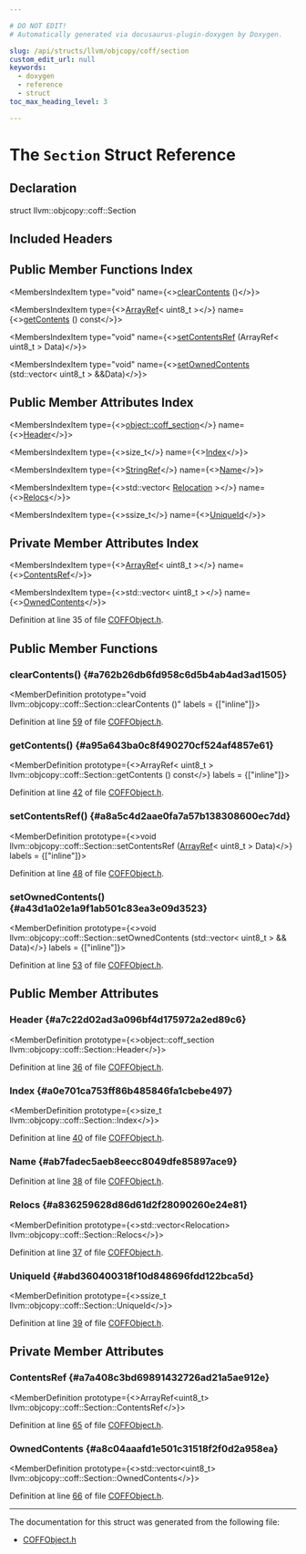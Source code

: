 ```yaml
---

# DO NOT EDIT!
# Automatically generated via docusaurus-plugin-doxygen by Doxygen.

slug: /api/structs/llvm/objcopy/coff/section
custom_edit_url: null
keywords:
  - doxygen
  - reference
  - struct
toc_max_heading_level: 3

---
```





# The `Section` Struct Reference

<DoxygenPage pluginConfig={pluginConfig}>



## Declaration

<CodeBlock>struct llvm::objcopy::coff::Section</CodeBlock>

## Included Headers

<IncludesList>
<IncludesListItem
  filePath="ObjCopy/COFF/COFFObject.h"
  permalink="/docs/api/files/lib/lib/objcopy/lib/objcopy/coff/coffobject-h"
  isLocal="true" />
</IncludesList>

## Public Member Functions Index

<MembersIndex>

<MembersIndexItem
  type="void"
  name={<><a href="#a762b26db6fd958c6d5b4ab4ad3ad1505">clearContents</a> ()</>}>
</MembersIndexItem>

<MembersIndexItem
  type={<><a href="/docs/api/classes/llvm/arrayref">ArrayRef</a>&lt; uint8&#95;t &gt;</>}
  name={<><a href="#a95a643ba0c8f490270cf524af4857e61">getContents</a> () const</>}>
</MembersIndexItem>

<MembersIndexItem
  type="void"
  name={<><a href="#a8a5c4d2aae0fa7a57b138308600ec7dd">setContentsRef</a> (ArrayRef&lt; uint8&#95;t &gt; Data)</>}>
</MembersIndexItem>

<MembersIndexItem
  type="void"
  name={<><a href="#a43d1a02e1a9f1ab501c83ea3e09d3523">setOwnedContents</a> (std::vector&lt; uint8&#95;t &gt; &amp;&amp;Data)</>}>
</MembersIndexItem>

</MembersIndex>

## Public Member Attributes Index

<MembersIndex>

<MembersIndexItem
  type={<><a href="/docs/api/structs/llvm/object/coff-section">object::coff&#95;section</a></>}
  name={<><a href="#a7c22d02ad3a096bf4d175972a2ed89c6">Header</a></>}>
</MembersIndexItem>

<MembersIndexItem
  type={<>size&#95;t</>}
  name={<><a href="#a0e701ca753ff86b485846fa1cbebe497">Index</a></>}>
</MembersIndexItem>

<MembersIndexItem
  type={<><a href="/docs/api/classes/llvm/stringref">StringRef</a></>}
  name={<><a href="#ab7fadec5aeb8eecc8049dfe85897ace9">Name</a></>}>
</MembersIndexItem>

<MembersIndexItem
  type={<>std::vector&lt; <a href="/docs/api/structs/llvm/objcopy/coff/relocation">Relocation</a> &gt;</>}
  name={<><a href="#a836259628d86d61d2f28090260e24e81">Relocs</a></>}>
</MembersIndexItem>

<MembersIndexItem
  type={<>ssize&#95;t</>}
  name={<><a href="#abd360400318f10d848696fdd122bca5d">UniqueId</a></>}>
</MembersIndexItem>

</MembersIndex>

## Private Member Attributes Index

<MembersIndex>

<MembersIndexItem
  type={<><a href="/docs/api/classes/llvm/arrayref">ArrayRef</a>&lt; uint8&#95;t &gt;</>}
  name={<><a href="#a7a408c3bd69891432726ad21a5ae912e">ContentsRef</a></>}>
</MembersIndexItem>

<MembersIndexItem
  type={<>std::vector&lt; uint8&#95;t &gt;</>}
  name={<><a href="#a8c04aaafd1e501c31518f2f0d2a958ea">OwnedContents</a></>}>
</MembersIndexItem>

</MembersIndex>


Definition at line 35 of file <a href="/docs/api/files/lib/lib/objcopy/lib/objcopy/coff/coffobject-h">COFFObject.h</a>.

<SectionDefinition>

## Public Member Functions

### clearContents() {#a762b26db6fd958c6d5b4ab4ad3ad1505}

<MemberDefinition
  prototype="void llvm::objcopy::coff::Section::clearContents ()"
  labels = {["inline"]}>

Definition at line <a href="/docs/api/files/lib/lib/objcopy/lib/objcopy/coff/coffobject-h/#l00059">59</a> of file <a href="/docs/api/files/lib/lib/objcopy/lib/objcopy/coff/coffobject-h">COFFObject.h</a>.
</MemberDefinition>

### getContents() {#a95a643ba0c8f490270cf524af4857e61}

<MemberDefinition
  prototype={<>ArrayRef&lt; uint8&#95;t &gt; llvm::objcopy::coff::Section::getContents () const</>}
  labels = {["inline"]}>

Definition at line <a href="/docs/api/files/lib/lib/objcopy/lib/objcopy/coff/coffobject-h/#l00042">42</a> of file <a href="/docs/api/files/lib/lib/objcopy/lib/objcopy/coff/coffobject-h">COFFObject.h</a>.
</MemberDefinition>

### setContentsRef() {#a8a5c4d2aae0fa7a57b138308600ec7dd}

<MemberDefinition
  prototype={<>void llvm::objcopy::coff::Section::setContentsRef (<a href="/docs/api/classes/llvm/arrayref">ArrayRef</a>&lt; uint8&#95;t &gt; Data)</>}
  labels = {["inline"]}>

Definition at line <a href="/docs/api/files/lib/lib/objcopy/lib/objcopy/coff/coffobject-h/#l00048">48</a> of file <a href="/docs/api/files/lib/lib/objcopy/lib/objcopy/coff/coffobject-h">COFFObject.h</a>.
</MemberDefinition>

### setOwnedContents() {#a43d1a02e1a9f1ab501c83ea3e09d3523}

<MemberDefinition
  prototype={<>void llvm::objcopy::coff::Section::setOwnedContents (std::vector&lt; uint8&#95;t &gt; &amp;&amp; Data)</>}
  labels = {["inline"]}>

Definition at line <a href="/docs/api/files/lib/lib/objcopy/lib/objcopy/coff/coffobject-h/#l00053">53</a> of file <a href="/docs/api/files/lib/lib/objcopy/lib/objcopy/coff/coffobject-h">COFFObject.h</a>.
</MemberDefinition>

</SectionDefinition>

<SectionDefinition>

## Public Member Attributes

### Header {#a7c22d02ad3a096bf4d175972a2ed89c6}

<MemberDefinition
  prototype={<>object::coff&#95;section llvm::objcopy::coff::Section::Header</>}>

Definition at line <a href="/docs/api/files/lib/lib/objcopy/lib/objcopy/coff/coffobject-h/#l00036">36</a> of file <a href="/docs/api/files/lib/lib/objcopy/lib/objcopy/coff/coffobject-h">COFFObject.h</a>.
</MemberDefinition>

### Index {#a0e701ca753ff86b485846fa1cbebe497}

<MemberDefinition
  prototype={<>size&#95;t llvm::objcopy::coff::Section::Index</>}>

Definition at line <a href="/docs/api/files/lib/lib/objcopy/lib/objcopy/coff/coffobject-h/#l00040">40</a> of file <a href="/docs/api/files/lib/lib/objcopy/lib/objcopy/coff/coffobject-h">COFFObject.h</a>.
</MemberDefinition>

### Name {#ab7fadec5aeb8eecc8049dfe85897ace9}

<MemberDefinition
  prototype="StringRef llvm::objcopy::coff::Section::Name">

Definition at line <a href="/docs/api/files/lib/lib/objcopy/lib/objcopy/coff/coffobject-h/#l00038">38</a> of file <a href="/docs/api/files/lib/lib/objcopy/lib/objcopy/coff/coffobject-h">COFFObject.h</a>.
</MemberDefinition>

### Relocs {#a836259628d86d61d2f28090260e24e81}

<MemberDefinition
  prototype={<>std::vector&lt;Relocation&gt; llvm::objcopy::coff::Section::Relocs</>}>

Definition at line <a href="/docs/api/files/lib/lib/objcopy/lib/objcopy/coff/coffobject-h/#l00037">37</a> of file <a href="/docs/api/files/lib/lib/objcopy/lib/objcopy/coff/coffobject-h">COFFObject.h</a>.
</MemberDefinition>

### UniqueId {#abd360400318f10d848696fdd122bca5d}

<MemberDefinition
  prototype={<>ssize&#95;t llvm::objcopy::coff::Section::UniqueId</>}>

Definition at line <a href="/docs/api/files/lib/lib/objcopy/lib/objcopy/coff/coffobject-h/#l00039">39</a> of file <a href="/docs/api/files/lib/lib/objcopy/lib/objcopy/coff/coffobject-h">COFFObject.h</a>.
</MemberDefinition>

</SectionDefinition>

<SectionDefinition>

## Private Member Attributes

### ContentsRef {#a7a408c3bd69891432726ad21a5ae912e}

<MemberDefinition
  prototype={<>ArrayRef&lt;uint8&#95;t&gt; llvm::objcopy::coff::Section::ContentsRef</>}>

Definition at line <a href="/docs/api/files/lib/lib/objcopy/lib/objcopy/coff/coffobject-h/#l00065">65</a> of file <a href="/docs/api/files/lib/lib/objcopy/lib/objcopy/coff/coffobject-h">COFFObject.h</a>.
</MemberDefinition>

### OwnedContents {#a8c04aaafd1e501c31518f2f0d2a958ea}

<MemberDefinition
  prototype={<>std::vector&lt;uint8&#95;t&gt; llvm::objcopy::coff::Section::OwnedContents</>}>

Definition at line <a href="/docs/api/files/lib/lib/objcopy/lib/objcopy/coff/coffobject-h/#l00066">66</a> of file <a href="/docs/api/files/lib/lib/objcopy/lib/objcopy/coff/coffobject-h">COFFObject.h</a>.
</MemberDefinition>

</SectionDefinition>

<hr/>

The documentation for this struct was generated from the following file:

<ul>
<li><a href="/docs/api/files/lib/lib/objcopy/lib/objcopy/coff/coffobject-h">COFFObject.h</a></li>
</ul>

</DoxygenPage>
